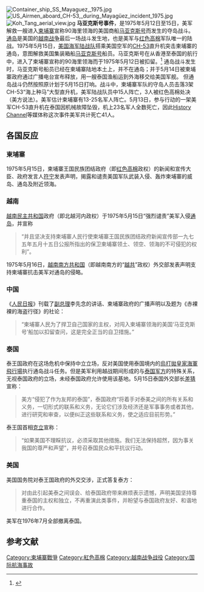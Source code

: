 {{noteTA
|1=zh-cn:马亚克斯号事件; zh-hant:馬亞圭斯號事件;
|2=zh-cn:马亚克斯号; zh-hant:馬亞圭斯號;
}}
{{Infobox military conflict
| partof      = [[越南战争|越南战争]]
| image       = [[File:MayagüezIncident1.jpg|300px]]
| caption     = 柬埔寨海军炮艇扣押马亚克斯号时的空中侦察照片
| place       = [[通岛|通岛]], [[民主柬埔寨|民主柬埔寨]]
| date        = 1975年5月12日至15日
| result      = 美军夺回柬埔寨已放弃的马亚克斯号，柬埔寨释放该船船员
| combatant1  = {{nowrap|{{flag|United States of America}}}}
| combatant2  = {{nowrap|{{flagicon|Cambodia|1975}} [[民主柬埔寨|民主柬埔寨]]}}
| commander1  = Randall W. Austin
| commander2  = Em Son
| strength1   = ~220
| strength2   = 85-100
| casualties1 = 15人阵亡<br/>41人受伤<br/>3人失踪(被处决)<br/>3架CH-53直升机被毁
| casualties2 = 13-25人阵亡<br/>15人受伤<br/>4艘快艇沉没
}}
[[File:Container_ship_SS_Mayaguez,_1975.jpg|thumb]]
[[File:US_Airmen_aboard_CH-53,_during_Mayagüez_incident_1975.jpg|thumb]]
[[File:Koh_Tang_aerial_view.jpg|thumb]]
'''马亚克斯号事件'''，是1975年5月12日至15日，美军解救一艘进入[[柬埔寨|柬埔寨]]宣称90海里领海的美国商船[[马亚克斯号|马亚克斯号]]而发生的夺岛战斗。[[通岛|通岛]]是美国的[[越南战争|越南战争]]最后一场战斗发生地，也是美军与[[红色高棉|红色高棉]]军队唯一的陆战。1975年5月15日，[[美国海军陆战队|美国海军陆战队]]搭乘美国空军的[[CH-53E直升機|CH-53]]直升机突击柬埔寨的通岛，意图解救美国集装箱船[[马亚克斯号|马亚克斯号]]船员。马亚克斯号在从香港至泰国的航行中，进入了柬埔寨宣称的90海里领海而于1975年5月12日被扣留。<ref>{{cite book|last=Wetterhahn|first=Ralph|title=The Last Battle: The Mayaguez Incident and the end of the Vietnam War|url=https://archive.org/details/lastbattlemayagu0000wett|publisher=Plume|year=2002|isbn=0-452-28333-7|page=[https://archive.org/details/lastbattlemayagu0000wett/page/25 25]}}</ref> 通岛战斗发生时，马亚克斯号船员已经在柬埔寨陆地本土上，并不在通岛；并于5月14日被柬埔寨政府通过广播电台宣布释放，用一艘泰国渔船运到外海移交给美国军舰。 但通岛战斗仍然按照原计划于5月15日打响。战斗中，柬埔寨军队的守岛人员击落3架CH-53“海上种马”大型直升机，美军陆战队员中15人阵亡，3人被红色高棉处决（美方说法）。美军估计柬埔寨有13-25名军人阵亡。5月13日，参与行动的一架美军CH-53直升机在泰国因机械故障坠毁，机上23名军人全数死亡，因此[[History_Channel|History Channel]]等媒体称这次事件美军共计死亡41人。

==各国反应==
===柬埔寨===
1975年5月15日，柬埔寨王国民族团结政府（即[[红色高棉|红色高棉]]政权）的新闻和宣传大臣、政府发言人[[符宁|符宁]]发表声明，揭露和谴责美国军队武装入侵、轰炸柬埔寨的威岛、通岛及附近领海。
===越南===
[[越南民主共和国|越南民主共和国]]政府（即北越河内政权）于1975年5月15日“强烈谴责”美军入侵[[通岛|通岛]]，并宣称
<blockquote>“并且坚决支持柬埔寨人民行使柬埔寨王国民族团结政府新闻宣传部一九七五年五月十五日公报所指出的保卫柬埔寨领土、领空、领海的不可侵犯的权利”。</blockquote>

1975年5月16日，[[越南南方共和国|越南南方共和国]]（即越南南方的“[[越共|越共]]”政权）外交部发表声明支持柬埔寨抗击美军对通岛的侵略。

===中国===
《[[人民日报|人民日报]]》刊载了[[副总理|副总理]]李先念的讲话、柬埔寨政府的广播声明以及题为《赤裸裸的海盗行径》的社论：
<blockquote>“柬埔寨人民为了捍卫自己国家的主权，对闯入柬埔寨领海的美国‘马亚克斯号’船加以扣留查问，这是完全正当的自卫措施。”</blockquote>
===泰国===
泰王国政府在这场危机中保持中立立场，反对美国使用泰国境内的[[烏打拋皇家海軍飛行場|烏打拋皇家海軍飛行場]]执行通岛战斗任务。但是美军利用越战期间形成的与[[泰国军方|泰国军方]]的特殊关系，无视泰国政府的立场，未经泰国政府允许使用该基地。5月15日泰国外交部长[[差猜|差猜]]宣称：
<blockquote>美方“侵犯了作为友邦的泰国”，泰国政府“将着手对泰美之间的所有关系和义务，一切形式的联系和义务，无论它们涉及经济还是军事事务或者其他，进行研究和审查，以便纠正这些联系和义务，使之适应目前形势。”</blockquote>

泰王国首相[[克立|克立]]宣称：
<blockquote>“如果美国不理睬抗议，必须采取其他措施。我们无法保持超然，因为事关我国的尊严和声望”，并号召泰国民众和平抗议行动。</blockquote>

===美国===
美国国务院对泰王国政府的外交交涉，正式答复泰方：
<blockquote>对由此引起美泰之间误会、给泰国政府带来麻烦表示遗憾，声明美国坚持尊重泰国的主权和独立，不再重演此类事件，并盼望与泰国政府友好、和谐地进行合作。</blockquote>

美军在1976年7月全部撤离泰国。

==参考文献==
<references/>
[[Category:柬埔寨戰爭|Category:柬埔寨戰爭]]
[[Category:紅色高棉|Category:紅色高棉]]
[[Category:越南战争战役|Category:越南战争战役]]
[[Category:国际航海事故|Category:国际航海事故]]